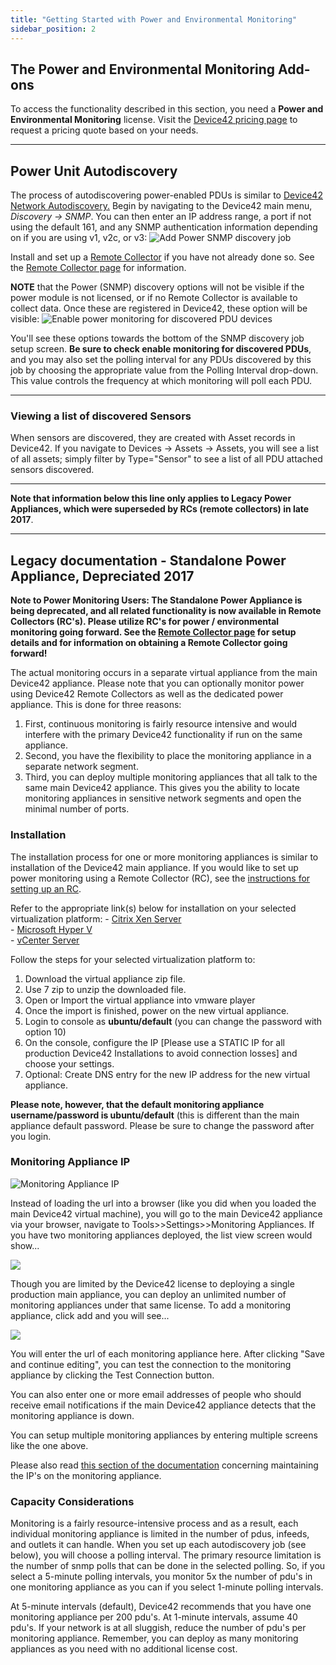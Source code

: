 ```yaml
---
title: "Getting Started with Power and Environmental Monitoring"
sidebar_position: 2
---
```


## The Power and Environmental Monitoring Add-ons

To access the functionality described in this section, you need a **Power and Environmental Monitoring** license. Visit the [Device42 pricing page](https://www.device42.com/pricing/) to request a pricing quote based on your needs.

* * *

## Power Unit Autodiscovery

The process of autodiscovering power-enabled PDUs is similar to [Device42 Network Autodiscovery.](auto-discovery/network-auto-discovery.mdx) Begin by navigating to the Device42 main menu, _Discovery -> SNMP_. You can then enter an IP address range, a port if not using the default 161, and any SNMP authentication information depending on if you are using v1, v2c, or v3: ![Add Power SNMP discovery job](/assets/images/add_power_SNMP_discovery.png)

Install and set up a [Remote Collector](https://www.device42.com/autodiscovery/) if you have not already done so. See the [Remote Collector page](/auto-discovery/remote-collector-rc/#installation-and-configuration) for information.

**NOTE** that the Power (SNMP) discovery options will not be visible if the power module is not licensed, or if no Remote Collector is available to collect data. Once these are registered in Device42, these option will be visible: ![Enable power monitoring for discovered PDU devices](/assets/images/power_options_enable_monitoring-HL.png)

You'll see these options towards the bottom of the SNMP discovery job setup screen. **Be sure to check enable monitoring for discovered PDUs**, and you may also set the polling interval for any PDUs discovered by this job by choosing the appropriate value from the Polling Interval drop-down. This value controls the frequency at which monitoring will poll each PDU.

* * *

### Viewing a list of discovered Sensors

When sensors are discovered, they are created with Asset records in Device42. If you navigate to Devices -> Assets -> Assets, you will see a list of all assets; simply filter by Type="Sensor" to see a list of all PDU attached sensors discovered.

* * *

**Note that information below this line only applies to Legacy Power Appliances, which were superseded by RCs (remote collectors) in late 2017**.

* * *

## Legacy documentation - Standalone Power Appliance, Depreciated 2017

**Note to Power Monitoring Users: The Standalone Power Appliance is being deprecated, and all related functionality is now available in Remote Collectors (RC's). Please utilize RC's for power / environmental monitoring going forward. See the [Remote Collector page](auto-discovery/remote-collector-rc.mdx) for setup details and for information on obtaining a Remote Collector going forward!**

The actual monitoring occurs in a separate virtual appliance from the main Device42 appliance. Please note that you can optionally monitor power using Device42 Remote Collectors as well as the dedicated power appliance. This is done for three reasons:

1. First, continuous monitoring is fairly resource intensive and would interfere with the primary Device42 functionality if run on the same appliance.
2. Second, you have the flexibility to place the monitoring appliance in a separate network segment.
3. Third, you can deploy multiple monitoring appliances that all talk to the same main Device42 appliance. This gives you the ability to locate monitoring appliances in sensitive network segments and open the minimal number of ports.

### Installation

The installation process for one or more monitoring appliances is similar to installation of the Device42 main appliance. If you would like to set up power monitoring using a Remote Collector (RC), see the [instructions for setting up an RC](auto-discovery/remote-collector-rc.mdx).

Refer to the appropriate link(s) below for installation on your selected virtualization platform:
\- [Citrix Xen Server](getstarted/installation/installation-citrix-xen-server.mdx)  
\- [Microsoft Hyper V](getstarted/installation/installation-microsoft-hyperv.mdx)  
\- [vCenter Server](getstarted/installation/installation-vcenter-server.mdx)

Follow the steps for your selected virtualization platform to:

1. Download the virtual appliance zip file.
2. Use 7 zip to unzip the downloaded file.
3. Open or Import the virtual appliance into vmware player
4. Once the import is finished, power on the new virtual appliance.
5. Login to console as **ubuntu/default** (you can change the password with option 10)
6. On the console, configure the IP \[Please use a STATIC IP for all production Device42 Installations to avoid connection losses\] and choose your settings.
7. Optional: Create DNS entry for the new IP address for the new virtual appliance.

**Please note, however, that the default monitoring appliance username/password is ubuntu/default** (this is different than the main appliance default password. Please be sure to change the password after you login.

### Monitoring Appliance IP

![Monitoring Appliance IP](/assets/images/wpid6496-media_1424624395446.png)

Instead of loading the url into a browser (like you did when you loaded the main Device42 virtual machine), you will go to the main Device42 appliance via your browser, navigate to Tools>>Settings>>Monitoring Appliances. If you have two monitoring appliances deployed, the list view screen would show...

![](/assets/images/wpid6495-media_1424601548495.png)

Though you are limited by the Device42 license to deploying a single production main appliance, you can deploy an unlimited number of monitoring appliances under that same license. To add a monitoring appliance, click add and you will see...

![](/assets/images/wpid6494-media_1416825251576.png)

You will enter the url of each monitoring appliance here. After clicking "Save and continue editing", you can test the connection to the monitoring appliance by clicking the Test Connection button.

You can also enter one or more email addresses of people who should receive email notifications if the main Device42 appliance detects that the monitoring appliance is down.

You can setup multiple monitoring appliances by entering multiple screens like the one above.

Please also read [this section of the documentation](/infrastructure-management/power-and-environmental-monitoring/manage-monitored-ips.mdx) concerning maintaining the IP's on the monitoring appliance.

### Capacity Considerations

Monitoring is a fairly resource-intensive process and as a result, each individual monitoring appliance is limited in the number of pdus, infeeds, and outlets it can handle. When you set up each autodiscovery job (see below), you will choose a polling interval. The primary resource limitation is the number of snmp polls that can be done in the selected polling. So, if you select a 5-minute polling intervals, you monitor 5x the number of pdu's in one monitoring appliance as you can if you select 1-minute polling intervals.

At 5-minute intervals (default), Device42 recommends that you have one monitoring appliance per 200 pdu's. At 1-minute intervals, assume 40 pdu's. If your network is at all sluggish, reduce the number of pdu's per monitoring appliance. Remember, you can deploy as many monitoring appliances as you need with no additional license cost.
